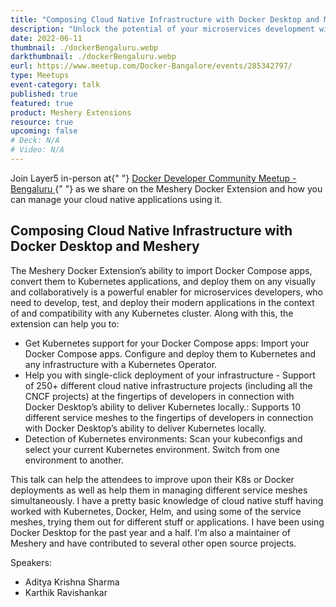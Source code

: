 ```yaml
---
title: "Composing Cloud Native Infrastructure with Docker Desktop and Meshery"
description: "Unlock the potential of your microservices development with the Meshery Docker Extension. Join speakers Aditya Krishna Sharma and Karthik Ravishankar as they showcase the extension's ability to import Docker Compose apps, seamlessly convert them to Kubernetes applications, and deploy them on any service mesh."
date: 2022-06-11
thumbnail: ./dockerBengaluru.webp
darkthumbnail: ./dockerBengaluru.webp
eurl: https://www.meetup.com/Docker-Bangalore/events/285342797/
type: Meetups
event-category: talk
published: true
featured: true
product: Meshery Extensions
resource: true
upcoming: false
# Deck: N/A
# Video: N/A
---
```



<p>
  Join Layer5 in-person at{" "}
  <a href="https://www.meetup.com/Docker-Bangalore/events/285342797/">
    Docker Developer Community Meetup - Bengaluru
  </a>{" "}
  as we share on the Meshery Docker Extension and how you can manage your cloud native applications
  using it.
</p>

<h2>Composing Cloud Native Infrastructure with Docker Desktop and Meshery</h2>

<p>

The Meshery Docker Extension’s ability to import Docker Compose apps, convert them to Kubernetes applications, and deploy them on any visually and collaboratively is a powerful enabler for microservices developers, who need to develop, test, and deploy their modern applications in the context of and compatibility with any Kubernetes cluster. Along with this, the extension can help you to:

<ul>
  <li>
    Get Kubernetes support for your Docker Compose apps: Import your Docker Compose apps. Configure
    and deploy them to Kubernetes and any infrastructure with a Kubernetes Operator.
  </li>
  <li>
    Help you with single-click deployment of your infrastructure - Support of 250+ different cloud
    native infrastructure projects (including all the CNCF projects) at the fingertips of developers
    in connection with Docker Desktop’s ability to deliver Kubernetes locally.: Supports 10
    different service meshes to the fingertips of developers in connection with Docker Desktop’s
    ability to deliver Kubernetes locally.
  </li>
  <li>
    Detection of Kubernetes environments: Scan your kubeconfigs and select your current Kubernetes
    environment. Switch from one environment to another.
  </li>
</ul>

This talk can help the attendees to improve upon their K8s or Docker deployments as well as help them in managing different service meshes simultaneously. I have a pretty basic knowledge of cloud native stuff having worked with Kubernetes, Docker, Helm, and using some of the service meshes, trying them out for different stuff or applications. I have been using Docker Desktop for the past year and a half. I’m also a maintainer of Meshery and have contributed to several other open source projects.

</p>

Speakers:

<ul>
  <li>
    <Link to="/community/members/adithya-krishna">Aditya Krishna Sharma</Link>
  </li>
  <li>Karthik Ravishankar</li>
</ul>

<br />
